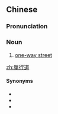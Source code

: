 {{also|单行道}}
==Chinese==
{{zh-forms|s=单行道|type=21}}

===Pronunciation===
{{zh-pron
|m=dānxíngdào
|c=daan1 haang4 dou6
|mn=tan-hêng-tō
|cat=n
}}

===Noun===
{{zh-noun}}

# [[one-way street]]

[[zh:單行道]]

====Synonyms====
* {{zh-l|單向道}}
* {{zh-l|單向街}}
* {{zh-l|單行街}}
